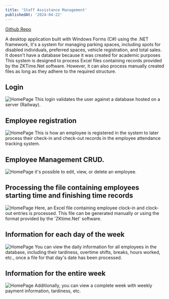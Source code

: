 ```yaml
---
title: 'Staff Assistance Management'
publishedAt: '2024-04-22'
---
```



[Github Repo](https://github.com/Christian1209/controlNominasPriv)

A desktop application built with Windows Forms (C#) using the .NET framework, it's a system for managing parking spaces, including spots for disabled individuals, preferred spaces, vehicle registration, and total sales. It doesn't have a database because it was created for academic purposes
This system is designed to process Excel files containing records provided by the ZKTime.Net software. However, it can also process manually created files as long as they adhere to the required structure.

## Login

![HomePage](https://res.cloudinary.com/dudl1fetz/image/upload/f_auto,q_auto/v1/Nomina/ov5o1qkfajw6fryewxp1)
This login validates the user against a database hosted on a server (Railway).

## Employee registration

![HomePage](https://res.cloudinary.com/dudl1fetz/image/upload/f_auto,q_auto/v1/Nomina/scpzmyf83ifhmi4fmkde)
This is how an employee is registered in the system to later process their check-in and check-out records in the employee attendance tracking system.


## Employee Management CRUD.

![HomePage](https://res.cloudinary.com/dudl1fetz/image/upload/f_auto,q_auto/v1/Nomina/tdbycvsumllwbztjm2k4)
 it's possible to edit, view, or delete an employee.

## Processing the file containing employees starting time and finishing time records

![HomePage](https://res.cloudinary.com/dudl1fetz/image/upload/f_auto,q_auto/v1/Nomina/qja7jxvvuzins6tn2dpj)
Here, an Excel file containing employee clock-in and clock-out entries is processed. This file can be generated manually or using the format provided by the 'ZKtime.Net' software.

## Information for each day of the week

![HomePage](https://res.cloudinary.com/dudl1fetz/image/upload/f_auto,q_auto/v1/Nomina/kvv98dwdcc9ek7nmgpzz)
You can view the daily information for all employees in the database, including their tardiness, overtime shifts, breaks, hours worked, etc., once a file for that day's date has been processed.

## Information for the entire week

![HomePage](https://res.cloudinary.com/dudl1fetz/image/upload/f_auto,q_auto/v1/Nomina/dd04a2fwvuvudwx3l43s)
Additionally, you can view a complete week with weekly payment information, tardiness, etc.